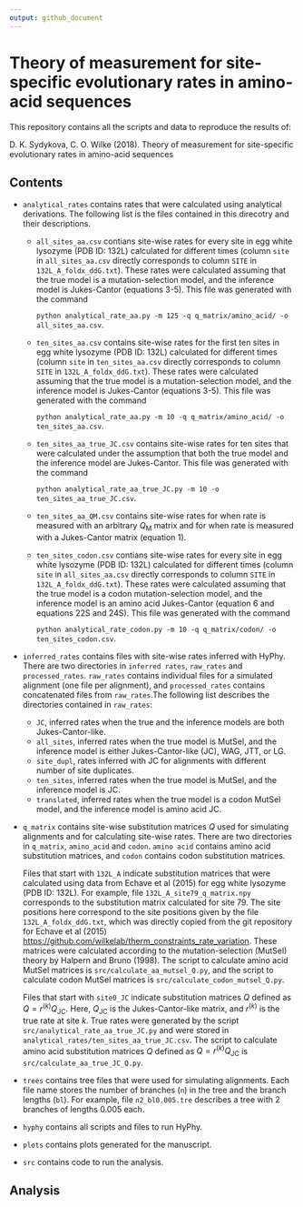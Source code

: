 ```yaml
---
output: github_document
---
```


# Theory of measurement for site-specific evolutionary rates in amino-acid sequences

This repository contains all the scripts and data to reproduce the results of:

D. K. Sydykova, C. O. Wilke (2018). Theory of measurement for site-specific evolutionary rates in amino-acid sequences

## Contents

* `analytical_rates` contains rates that were calculated using analytical derivations. The following list is the files contained in this direcotry and their descriptions. 
    * `all_sites_aa.csv` contians site-wise rates for every site in egg white lysozyme (PDB ID: 132L) calculated for different times (column `site` in `all_sites_aa.csv` directly corresponds to column `SITE` in `132L_A_foldx_ddG.txt`). These rates were calculated assuming that the true model is a mutation-selection model, and the inference model is Jukes-Cantor (equations 3-5). This file was generated with the command 
    
        `python analytical_rate_aa.py -m 125 -q q_matrix/amino_acid/ -o all_sites_aa.csv`.
        
    * `ten_sites_aa.csv` contains site-wise rates for the first ten sites in egg white lysozyme (PDB ID: 132L) calculated for different times (column `site` in `ten_sites_aa.csv` directly corresponds to column `SITE` in `132L_A_foldx_ddG.txt`). These rates were calculated assuming that the true model is a mutation-selection model, and the inference model is Jukes-Cantor (equations 3-5). This file was generated with the command 
    
        `python analytical_rate_aa.py -m 10 -q q_matrix/amino_acid/ -o ten_sites_aa.csv`.
        
    * `ten_sites_aa_true_JC.csv` contains site-wise rates for ten sites that were calculated under the assumption that both the true model and the inference model are Jukes-Cantor. This file was generated with the command
    
        `python analytical_rate_aa_true_JC.py -m 10 -o ten_sites_aa_true_JC.csv`.
        
    * `ten_sites_aa_QM.csv` contains site-wise rates for when rate is measured with an arbitrary $Q_\text{M}$ matrix and for when rate is measured with a Jukes-Cantor matrix (equation 1).
    * `ten_sites_codon.csv` contians site-wise rates for every site in egg white lysozyme (PDB ID: 132L) calculated for different times (column `site` in `all_sites_aa.csv` directly corresponds to column `SITE` in `132L_A_foldx_ddG.txt`). These rates were calculated assuming that the true model is a codon mutation-selection model, and the inference model is an amino acid Jukes-Cantor (equation 6 and equations 22S and 24S). This file was generated with the command 
    
        `python analytical_rate_codon.py -m 10 -q q_matrix/codon/ -o ten_sites_codon.csv`.

* `inferred_rates` contains files with site-wise rates inferred with HyPhy. There are two directories in `inferred rates`, `raw_rates` and `processed_rates`. `raw_rates` contains individual files for a simulated alignment (one file per alignment), and `processed_rates` contains concatenated files from `raw_rates`.The following list describes the directories contained in `raw_rates`:
    * `JC`, inferred rates when the true and the inference models are both Jukes-Cantor-like. 
    * `all_sites`, inferred rates when the true model is MutSel, and the inference model is either Jukes-Cantor-like (JC), WAG, JTT, or LG.
    * `site_dupl`, rates inferred with JC for alignments with different number of site duplicates. 
    * `ten_sites`, inferred rates when the true model is MutSel, and the inference model is JC.
    * `translated`, inferred rates when the true model is a codon MutSel model, and the inference model is amino acid JC. 
* `q_matrix` contains site-wise substitution matrices $Q$ used for simulating alignments and for calculating site-wise rates. There are two directories in `q_matrix`, `amino_acid` and `codon`. `amino acid` contains amino acid substitution matrices, and `codon` contains codon substitution matrices.

     Files that start with `132L_A` indicate substitution matrices that were calculated using data from Echave et al (2015) for egg white lysozyme (PDB ID: 132L). For example, file `132L_A_site79_q_matrix.npy` corresponds to the substitution matrix calculated for site 79. The site positions here correspond to the site positions given by the file `132L_A_foldx_ddG.txt`, which was directly copied from the git repository for Echave et al (2015) [https://github.com/wilkelab/therm_constraints_rate_variation](https://github.com/wilkelab/therm_constraints_rate_variation/tree/master/ddG_calculations/foldX/foldx_ddG). These matrices were calculated according to the mutation-selection (MutSel) theory by Halpern and Bruno (1998). The script to calculate amino acid MutSel matrices is `src/calculate_aa_mutsel_Q.py`, and the script to calculate codon MutSel matrices is `src/calculate_codon_mutsel_Q.py`. 

     Files that start with `site0_JC` indicate substitution matrices $Q$ defined as $Q = r^{(k)}Q_\text{JC}$. Here, $Q_\text{JC}$ is the Jukes-Cantor-like matrix, and $r^{(k)}$ is the true rate at site $k$. True rates were generated by the script `src/analytical_rate_aa_true_JC.py` and were stored in `analytical_rates/ten_sites_aa_true_JC.csv`. The script to calculate amino acid substitution matrices $Q$ defined as $Q = r^{(k)}Q_\text{JC}$ is `src/calculate_aa_true_JC_Q.py`.

* `trees` contains tree files that were used for simulating alignments. Each file name stores the number of branches (`n`) in the tree and the branch lengths (`bl`). For example, file `n2_bl0.005.tre` describes a tree with 2 branches of lengths 0.005 each.
* `hyphy` contains all scripts and files to run HyPhy. 
* `plots` contains plots generated for the manuscript.
* `src` contains code to run the analysis.

## Analysis
